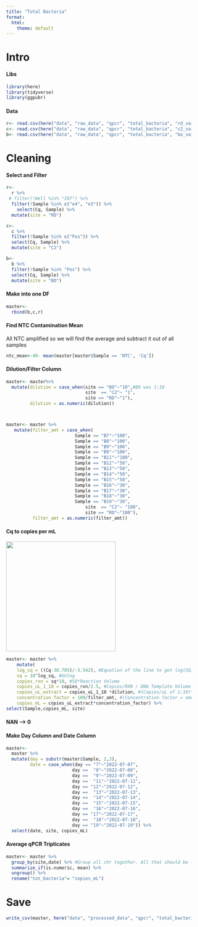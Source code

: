 ```yaml
---
title: "Total Bacteria"
format:
  html:
    theme: default
---
```


# Intro

#### Libs

```r
library(here)
library(tidyverse)
library(ggpubr)
```

#### Data

```r
r<- read.csv(here("data", "raw_data", "qpcr", "total_bacteria", "rd_vai_daily.csv")) #Gulf
c<- read.csv(here("data", "raw_data", "qpcr", "total_bacteria", "c2_vai_daily.csv")) #Canals
b<- read.csv(here("data", "raw_data", "qpcr", "total_bacteria", "bo_vai_daily.csv")) #Blind Oso
```

# Cleaning

#### Select and Filter

```r
r<-
  r %>%
 # filter(!Well %in% "I07") %>%
  filter(!Sample %in% c("e4", "e3")) %>%
    select(Cq, Sample) %>%
  mutate(site = "RD")

c<- 
  c %>%
  filter(!Sample %in% c("Pos")) %>%
  select(Cq, Sample) %>%
  mutate(site = "C2")

b<- 
  b %>%
  filter(!Sample %in% "Pos") %>%
  select(Cq, Sample) %>%
  mutate(site = "BO")
```

#### Make into one DF

```r
master<- 
  rbind(b,c,r)
```

#### Find NTC Contamination Mean

All NTC amplified so we will find the average and subtract it out of all samples

<!--# How do I do this? -->

```r
ntc_mean<-40- mean(master[master$Sample == 'NTC', 'Cq'])
```

#### Dilution/Filter Column

```r
master<- master%>%
  mutate(dilution = case_when(site == "BO"~"10",#BO was 1:10
                              site  == "C2"~ "1",
                              site == "RD"~"1"),
         dilution = as.numeric(dilution))



master<- master %>%
   mutate(filter_amt = case_when(
                          Sample == "B7"~"100",
                          Sample == "B8"~"100",
                          Sample == "B9"~"100",
                          Sample == "B9"~"100",
                          Sample == "B11"~"100",
                          Sample == "B12"~"50",
                          Sample == "B13"~"50",
                          Sample == "B14"~"50",
                          Sample == "B15"~"50",
                          Sample == "B16"~"30",
                          Sample == "B17"~"30",
                          Sample == "B18"~"30",
                          Sample == "B19"~"30",
                              site  == "C2"~ "100",
                              site == "RD"~"100"),
          filter_amt = as.numeric(filter_amt)) 
```

#### Cq to copies per mL

![](images/tot_bact_gblock.JPG){width="297"}

<!--# May need to go from e8 to e0 -->

```r
master<- master %>%
    mutate(
    log_sq = ((Cq-38.705)/-3.542), #Equation of the line to get log(SQ). Equation is 5/30/23. e6--> e1
    sq = 10^log_sq, #Unlog 
    copies_rxn = sq*10, #SQ*Reaction Volume
    copies_uL_1_10 = copies_rxn/2.5, #Copies/RXN / DNA Template Volume
    copies_uL_extract = copies_uL_1_10 *dilution, #(Copies/uL of 1:10)*(1 if there was no sample dilution // *10 if there was a 1:10 dilution etc.)
    concentration_factor = 100/filter_amt, #(Concentration factor = amount of eluted DNA from ZYMO) / (filter amount from vacuum filtration)
    copies_mL = copies_uL_extract*concentration_factor) %>%
select(Sample,copies_mL, site)
```

#### NAN --> 0

<!--# No Nan -->

#### Make Day Column and Date Column

```r
master<-
  master %>%
  mutate(day = substr(master$Sample, 2,3),
         date = case_when(day == "7"~"2022-07-07",
                         day ==  "8"~"2022-07-08",
                         day ==  "9"~"2022-07-09",
                         day ==  "11"~"2022-07-11",
                         day == "12"~"2022-07-12",
                         day ==  "13"~"2022-07-13",
                         day ==  "14"~"2022-07-14",
                         day ==  "15"~"2022-07-15",
                         day ==  "16"~"2022-07-16",
                         day == "17"~"2022-07-17",
                         day ==  "18"~"2022-07-18",
                         day == "19"~"2022-07-19")) %>%
  select(date, site, copies_mL)

```

#### Average qPCR Triplicates

```r
master<- master %>% 
  group_by(site,date) %>% #Group all chr together. All that should be left out is the numeric vector we want to work with (in this case, copies_mL)
  summarize_if(is.numeric, mean) %>%
  ungroup() %>%
  rename("tot_bacteria"= "copies_mL")
```

# Save

```r
write_csv(master, here("data", "processed_data", "qpcr", "total_bacteria.csv"))
```
